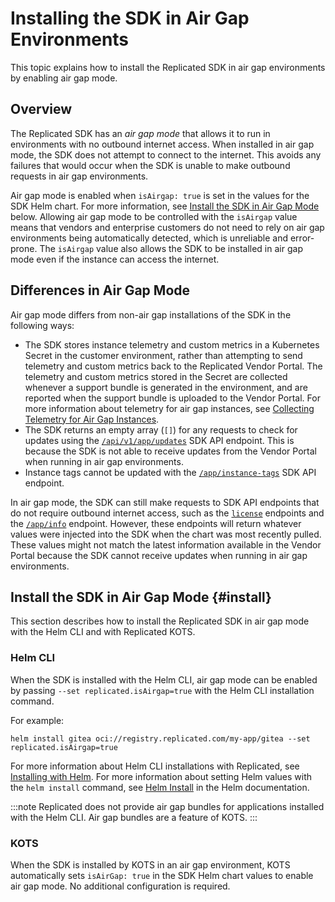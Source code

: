 # Installing the SDK in Air Gap Environments

This topic explains how to install the Replicated SDK in air gap environments by enabling air gap mode.

## Overview

The Replicated SDK has an _air gap mode_ that allows it to run in environments with no outbound internet access. When installed in air gap mode, the SDK does not attempt to connect to the internet. This avoids any failures that would occur when the SDK is unable to make outbound requests in air gap environments.

Air gap mode is enabled when `isAirgap: true` is set in the values for the SDK Helm chart. For more information, see [Install the SDK in Air Gap Mode](#install) below. Allowing air gap mode to be controlled with the `isAirgap` value means that vendors and enterprise customers do not need to rely on air gap environments being automatically detected, which is unreliable and error-prone. The `isAirgap` value also allows the SDK to be installed in air gap mode even if the instance can access the internet.

## Differences in Air Gap Mode

Air gap mode differs from non-air gap installations of the SDK in the following ways:
* The SDK stores instance telemetry and custom metrics in a Kubernetes Secret in the customer environment, rather than attempting to send telemetry and custom metrics back to the Replicated Vendor Portal. The telemetry and custom metrics stored in the Secret are collected whenever a support bundle is generated in the environment, and are reported when the support bundle is uploaded to the Vendor Portal. For more information about telemetry for air gap instances, see [Collecting Telemetry for Air Gap Instances](/vendor/telemetry-air-gap).
* The SDK returns an empty array (`[]`) for any requests to check for updates using the [`/api/v1/app/updates`](/reference/replicated-sdk-apis#get-appupdates) SDK API endpoint. This is because the SDK is not able to receive updates from the Vendor Portal when running in air gap environments.
* Instance tags cannot be updated with the [`/app/instance-tags`](/reference/replicated-sdk-apis#post-appinstance-tags) SDK API endpoint.

In air gap mode, the SDK can still make requests to SDK API endpoints that do not require outbound internet access, such as the [`license`](/reference/replicated-sdk-apis#license) endpoints and the [`/app/info`](/reference/replicated-sdk-apis#get-appinfo) endpoint. However, these endpoints will return whatever values were injected into the SDK when the chart was most recently pulled. These values might not match the latest information available in the Vendor Portal because the SDK cannot receive updates when running in air gap environments.

## Install the SDK in Air Gap Mode {#install}

This section describes how to install the Replicated SDK in air gap mode with the Helm CLI and with Replicated KOTS.

### Helm CLI

When the SDK is installed with the Helm CLI, air gap mode can be enabled by passing `--set replicated.isAirgap=true` with the Helm CLI installation command.

For example:

```
helm install gitea oci://registry.replicated.com/my-app/gitea --set replicated.isAirgap=true
```

For more information about Helm CLI installations with Replicated, see [Installing with Helm](/vendor/install-with-helm). For more information about setting Helm values with the `helm install` command, see [Helm Install](https://helm.sh/docs/helm/helm_install/) in the Helm documentation.

:::note
Replicated does not provide air gap bundles for applications installed with the Helm CLI. Air gap bundles are a feature of KOTS.
:::

### KOTS

When the SDK is installed by KOTS in an air gap environment, KOTS automatically sets `isAirGap: true` in the SDK Helm chart values to enable air gap mode. No additional configuration is required.